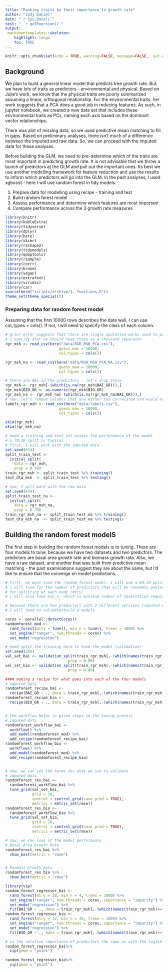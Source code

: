 ```yaml
---
title: "Ranking traits by their importance to growth rate"
author: "Jody Daniel"
date: "`r Sys.Date()`"
test: " `r getRversion()`"
output:
 markdowntemplates::skeleton:
    highlight: tango
    toc: TRUE
---
```



```r
knitr::opts_chunk$set(echo = TRUE, warning=FALSE, message=FALSE,  out.extra = " ")
```

## Background

We plan to build a general linear model that predicts tree growth rate. But, we have lots of traits as predictors - environmental and physical. Based on Julie's work, we know that the physical traits are poorly summarized assuming a linear, orthogonal relationship. For the environmental traits, her work suggests that a PCA does a good job in reducing features. As such, in jupyter notebook, we created a new data set that includes these environmental traits as PCs, naming each axis based on the dominant vector relationships. 

There was alot of missing data, so we used predictive mean matching to fill in gaps. Based on preliminary analyses, there isn't much of a difference between the imputed and raw data. So, we can proceed with the imputed data for these analyses.

Before building the GLM, we need to pre-determine which of the traits are most important in predicting growth rate. It is not advisable that we throw a bunch of predictors at the GLM and pull out the important ones. Its best we use another modelling framework for feature reduction and use the results to inform which predictors will go into the GLM. In the past analyses, I used xgboost - here I will use random forest in tidy models. 

1. Prepare data for modelling using recipe - training and test  
2. Build random forest model
3. Assess performance and determine which features are most important
4. Compare performance across the 3 growth rate measures

``` r
library(knitr)
library(kableExtra)
library(tidyverse)
library(dplyr)
library(here)
library(skimr)
library(reshape2)
library(tidymodels)
library(qdapTools)
library(rsample)
library(corrr)
library(broom)
library(vegan)
library(extrafont)
library(viridis)
library(car)
source(here("scripts/archive/1. functions.R"))
theme_set(theme_special())
```

### Preparing data for random forest model

Assuming that the first 10000 rows describes the data well, I can use col_types = cols(). If not, I will need to specify the class of each column.
```r
# prior error suggests that there are single quotation marks used to parse numbers
# I specify that we should read those as a thousand separator
rgr_msh <- read_csv(here("data/RGR_MSH_PCA.csv"),
                        guess_max = 10000,
                        col_types = cols())

rgr_msh_na <- read_csv(here("data/RGR_MSH_PCA_NA.csv"),
                        guess_max = 10000,
                        col_types = cols())

# there are NAs in the predictors - let's drop those
rgr_msh <- rgr_msh[-(which(is.na(rgr_msh$BAI_GR))),]
rgr_msh$BIO_GR <- as.numeric(rgr_msh$BIO_GR)
rgr_msh_na <- rgr_msh_na[-(which(is.na(rgr_msh_na$BAI_GR))),]
# now, let's remove columns that are either too correlated are would not be useful
labels_rgr_msh <- read_csv(here("data/labels.csv"),
                        guess_max = 10000,
                        col_types = cols())

skim(rgr_msh)
skim(rgr_msh_na)
```



``` r

# need a training and test set assess the performance of the model
# a 70:30 split is typical
# first, I will work with the imputed data
set.seed(634)
split_train_test <-
  initial_split(
    data = rgr_msh, 
    prop = 0.70) 
train_rgr_msh <- split_train_test %>% training() 
test_dta_msh  <- split_train_test %>% testing()

# now, I will work with the raw data
set.seed(634)
split_train_test_na <-
  initial_split(
    data = rgr_msh_na, 
    prop = 0.70) 
train_rgr_msh_na <- split_train_test_na %>% training() 
test_dta_msh_na  <- split_train_test_na %>% testing()

```

## Building the random forest modelS

The first step in building the random forest models is to tuning. There are four models to tune, because we have two datasets and two predictors. The predictors are basal area growth rate and biomass growth rate. Also, we have a raw dataset, and another that was built from predictive mean matching - the past examinations suggest they are about the same, but I'd like to ensure that the converge on model predictions. 

``` r
# first, we must tune the random forest model. i will use a 80:20 split.
# i will tune for the number of predictors that will be randomly pooled/available
# for splitting at each node (mtry)
# i will also tune min_n, which is minimum number of observation required to split a node further

# because there are two predictors with 2 different versions (imputed vs raw) 
# I will need to validate/build 4 models

cores <- parallel::detectCores()
randomforest_mod <- 
  rand_forest(mtry = tune(), min_n = tune(), trees = 1000) %>% 
  set_engine("ranger", num.threads = cores) %>% 
  set_mode("regression")

# need split the training data to tune the model (validation)
set.seed(345)
val_set_bai <- validation_split(train_rgr_msh[,-(which(names(train_rgr_msh)=="BIO_GR"))],  
                            prop = 0.80)
val_set_bio <- validation_split(train_rgr_msh[,-(which(names(train_rgr_msh)=="BAI_GR"))],  
                            prop = 0.80)

#### making a recipe for what goes into each of the four models
# imputed data
randomforest_recipe_bai <- 
  recipe(BAI_GR ~ ., data = train_rgr_msh[,-(which(names(train_rgr_msh)=="BIO_GR"))])
randomforest_recipe_bio <- 
  recipe(BIO_GR ~ ., data = train_rgr_msh[,-(which(names(train_rgr_msh)=="BAI_GR"))])


# the workflow helps in given steps in the tuning process
# imputed data
randomforest_workflow_bai <- 
  workflow() %>% 
  add_model(randomforest_mod) %>% 
  add_recipe(randomforest_recipe_bai)
randomforest_workflow_bio <- 
  workflow() %>% 
  add_model(randomforest_mod) %>% 
  add_recipe(randomforest_recipe_bio)


# now, we can set the terms for what we use to validate
# imputed data
randomforest_res_bai <- 
  randomforest_workflow_bai %>% 
  tune_grid(val_set_bai,
            grid = 10,
            control = control_grid(save_pred = TRUE),
            metrics = metric_set(rmse))
randomforest_res_bio <- 
  randomforest_workflow_bio %>% 
  tune_grid(val_set_bio,
            grid = 10,
            control = control_grid(save_pred = TRUE),
            metrics = metric_set(rmse))

# now, we can look at the model performance
# Basal Area Growth Rate
randomforest_res_bai %>% 
  show_best(metric = "rmse")


# Biomass Growth Rate
randomforest_res_bio %>% 
  show_best(metric = "rmse")

```


```r
library(vip)
random_forest_regressor_bai <-
  rand_forest(mtry = 28, min_n = 4, trees = 1000) %>% 
  set_engine("ranger", num.threads = cores, importance = "impurity") %>% 
  set_mode("regression") %>% 
  fit(BAI_GR ~ ., data = train_rgr_msh[,-(which(names(train_rgr_msh)=="BIO_GR"))])
random_forest_regressor_bio <-
  rand_forest(mtry = 32, min_n = 38, trees = 1000) %>% 
  set_engine("ranger", num.threads = cores, importance = "impurity") %>% 
  set_mode("regression") %>% 
  fit(BIO_GR ~ ., data = train_rgr_msh[,-(which(names(train_rgr_msh)=="BAI_GR"))])

# is the relative importance of predictors the same as with the logistic regression?
random_forest_regressor_bai%>%
  vip(geom = "point")

random_forest_regressor_bio%>%
  vip(geom = "point")
```
